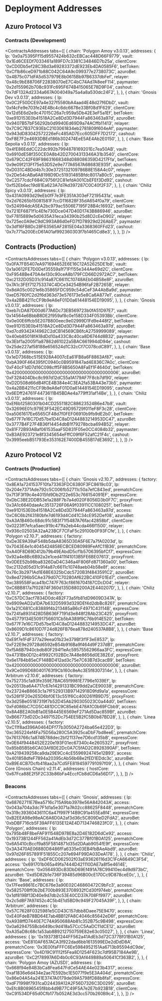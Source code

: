 
# Deployment Addresses

## Azuro Protocol V3

### Contracts (Development)

<ContractsAddresses
  tabs={[
    {
      chain: 'Polygon Amoy v3.0.13',
      addresses: {
        lp: '0x0a75395Ff15d9557424b632cEBCac448D66F9779',
        vault: '0x1Ed6CEEDf7033461a189FD7c3381C34846D7b25a',
        clientCore: '0xCD0Db5ef28C3Bd3a69283372dE923Eb4DA0585F6',
        betToken: '0xCf1b86ceD971b88C042C64A9c099377e2738073C',
        azuroBet: '0x4B75c071dFA5d537979E8b0615Bb97B6337dbFef',
        relayer: '0x48c9bE88706F22838070eE7C4bC74Ad7A8eeF114',
        paymaster: '0x2d155962b708c931Fc695F674B415065E78D9F04',
        cashout: '0x7dF132Ad2334a667A004049a75a4a8a530dc24F2',
      },
    },
    {
      chain: 'Gnosis Dev v3.0.13',
      addresses: {
        lp: '0x0C2F50DCE97a4e327f5580bA4aad4E48d27f6DbD',
        vault: '0xf4cFe9e703fe24E4Bc4c6dc6678e33Bf08d1F629',
        clientCore: '0x12d5E6d2e9c47015C26a7c959a5Db42E3eF5a1Ef',
        betToken: '0xe91D153E0b41518A2Ce8Dd3D7944Fa863463a97d',
        azuroBet: '0x9407B57bF56292b0d9940Ed69D9a74ACffb11413',
        relayer: '0x7C9C7B37C93EbC2103061834eb2781809f604eAf',
        paymaster: '0x943dD83042572226eFc485AD7Ecc605DFF7D2172',
        cashout: '0xF8E7F2e4693DBEd186b302474EeE5AE4Ab2E0150',
      },
    },
    {
      chain: 'Base Sepolia v3.0.13',
      addresses: {
        lp: '0x4fE86EddCC22dc992b7994878169201Ec7ea50AB',
        vault: '0x6910dE58f350CE0A8b42D27004313346A31b3540',
        clientCore: '0x679CC42F69F98631668348d088086359D4217Ffa',
        betToken: '0x9e09f213Ff75e53D52e9e777A6567A68683E935f',
        azuroBet: '0xD031C4BDd4b7c30e3725132109786B8E158A4c07',
        relayer: '0x2De54cABa6A8198D9Dc51931485Bfdc8017aB0c5',
        paymaster: '0xC2577cdcF684C9756f2C81efdA001CbEFEf3Dd92',
        cashout: '0xf52Eb6ec19d81Ea623A7d7Ad397287C0C40f2F37',
      },
    },
    {
      chain: 'Chiliz Spicy v3.0.13',
      addresses: {
        lp: '0x431A0993d29eEb0fF7e3FE351A303eF72195431a',
        vault: '0x2d76265b15081581F7ccD116828F35dA654f0a79',
        clientCore: '0x524994dcA5EA2bc979ac5506E7195F28B4c16932',
        betToken: '0x721EF6871f1c4Efe730Dce047D40D1743B886946',
        azuroBet: '0xF7815889e5d0635A31eca34390b25d8D2cEeD902',
        relayer: '0x725ec0A9eC9dC993A86d0eFD7fD78929d226AbE7',
        paymaster: '0x3df16FB8Dc28F63565AF2815E04a3368360FFd23',
        cashout: '0x7c771a200EcD61A01af992360303f7b1465Cd8e3',
      },
    },
  ]}
/>

## Contracts (Production)

<ContractsAddresses
  tabs={[
    {
      chain: 'Polygon v3.0.13',
      addresses: {
        lp: '0x0FA7FB5407eA971694652E6E16C12A52625DE1b8',
        vault: '0x1a0612FE7D0Def35559a1f71Ff155e344Ae69d2C',
        clientCore: '0xF9548Be470A4e130c90ceA8b179FCD66D2972AC7',
        betToken: '0xc2132D05D31c914a87C6611C10748AEb04B58e8F',
        azuroBet: '0x7A1c3FEf712753374C4DCe34254B96faF2B7265B',
        relayer: '0x8dA05c0021e6b35865FDC959c54dCeF3A4AbBa9d',
        paymaster: '0xeD5760fC2d2f6d363d73e576173e5e8Ca6A877e1',
        cashout: '0x4a2BB4211cCF9b9eA6eF01D0a61448154ED19095',
      },
    },
    {
      chain: 'Gnosis v3.0.13',
      addresses: {
        lp: '0xeb7cDA87D00d677A6Dc73EB569723b0fA51D97E7',
        vault: '0x14564e6BbbB8DE2f959af8c0e158D334F05393Bb',
        clientCore: '0x0e00E6ffcb5E207B800eec9e02999D1Fd9e448f2',
        betToken: '0xe91D153E0b41518A2Ce8Dd3D7944Fa863463a97d',
        azuroBet: '0xd7cd9342A14962C2dCB14569CB6fcA2759999089',
        relayer: '0x40eb85018fA18dDd10a433C8c40ca8D6744d8B32',
        paymaster: '0x3Ebf1a2005f1a87862d61022a5BAC661994dD94e',
        cashout: '0x25de227af58188e656524d1C32cCf7C078cdC891',
      },
    },
    {
      chain: 'Base v3.0.13',
      addresses: {
        lp: '0x1eD7368bc515E928A4007cEa61FB8a6F8863Af87',
        vault: '0xbA390F464395fC0940c0B9591847ad4E836C7A0c',
        clientCore: '0xF40cF1dD7d16C098cff5F8B5650A8FaEf1F4640d',
        betToken: '0x4200000000000000000000000000000000000006',
        azuroBet: '0xF328404Dbc8c997d12dC55a1A179AF7F8cb7df90',
        relayer: '0xD2D508d66dB4fCE4B384e4C3EA2fa53BA43e73b5',
        paymaster: '0x4a2BB4211cCF9b9eA6eF01D0a61448154ED19095',
        cashout: '0x6EDff24761F4473611B45BDAe4a779ff31af14Be',
      },
    },
    {
      chain: 'Chiliz v3.0.13',
      addresses: {
        lp: '0xEf6b12580301b04CD2551182C88623524B6e47b8',
        vault: '0x32696E01c979E3F542EC49D95729f011eF8F3c28',
        clientCore: '0xa5061617Ee6565CF48d7f0FEF06910b9fb9dE2b0',
        betToken: '0x677F7e16C7Dd57be1D4C8aD1244883214953DC47',
        azuroBet: '0x3777B4F27F4B36f14454dbB1f79278bcba694B52',
        relayer: '0x81F72B93ABaf061535aaF5D831F05e0CC4084b32',
        paymaster: '0xB3AE923721e8f3345654eFffC09f6F52afC21F4c',
        cashout: '0x3995eebB51793Ee353162E7400DB455B17dE3692',
      },
    },
  ]}
/>


## Azuro Protocol V2

### Contracts (Production)

<ContractsAddresses
  tabs={[
    {
      chain: 'Gnosis v2.10.7',
      addresses: {
        factory: '0x8EA1a7241537F10fa73363FDC6380F3FC8619c03',
        lp: '0x204e7371Ade792c5C006fb52711c50a7efC843ed',
        prematchCore: '0x7f3F3f19c4e4015fd9Db2f22e653c766154091EF',
        expressCore: '0xDbC3BE2DDB53e1a288F7b7a4d020F8056D3b0F7C',
        proxyFront: '0x3A1c6640daeAc3513726F06A9f03911CC1080251',
        betToken: '0xe91D153E0b41518A2Ce8Dd3D7944Fa863463a97d',
        access: '0xC6C6b2f43180bfe7d6193d4Cd41C34cE952Def08',
        azuroBet: '0xA3A1B460c68dc91c5B3f71f5487A76fac42858bf',
        clientCore: '0x0223ff7efca5aec919c471fa2eb44cda466f1500',
        relayer: '0x936c02503A32aA23BCF7CFaF5c29100b0F93FCfe',
      },
    },
    {
      chain: 'Polygon v2.10.7',
      addresses: {
        factory: '0xDe3E9A39aF548b5daA8365D30A5F6E7a7fA0203d',
        lp: '0x7043E4e1c4045424858ECBCED80989FeAfC11B36',
        prematchCore: '0xA40F8D69D412b79b49EAbdD5cf1b5706395bfCf7',
        expressCore: '0x92a4e8Bc6B92a2e1ced411f41013B5FE6BE07613',
        proxyFront: '0x0DEE52b98ba8326DaD4C346a4F806Fd871360a00',
        betToken: '0xc2132d05d31c914a87c6611c10748aeb04b58e8f',
        access: '0x76c3b2971Ad1E68E6325bCdc5720B3f4843591C2',
        azuroBet: '0x8ed7296b5CAe379d07C70280Af622BC410F01Ed7',
        clientCore: '0xc389558Faca41bC747F763cf8616704187CDcD04',
        relayer: '0xC6BB817a7f02874F360d135D880200A2E440207D',
      },
    },
    {
      chain: 'Chiliz v2.10.7',
      addresses: {
        factory: '0xC57DC3acf7834D0dc4B2F73a5fb81dD9609D347A',
        lp: '0x6909eAD2a1DA7b632D5993d329DEf4d2dbBc8261',
        prematchCore: '0x1a21C681Cc83889f4b213485aB6cF4971C43114B',
        expressCore: '0x724fa8931428D5B636F7191d3e848f28Ab23C425',
        proxyFront: '0x45779134E5091756601Cb5bA389f9C76b914E520',
        betToken: '0x677F7e16C7Dd57be1D4C8aD1244883214953DC47',
        azuroBet: '0x8609D1c8610D7F24d826FB76ea878d240537A8B8',
      },
    },
    {
      chain: 'Base v2.10.7',
      addresses: {
        factory: '0xE9f7e1FdF377a29eea01b23e379Bf3f1F3eE8537',
        lp: '0xF22E9e29728d6592eB54b916Ba9f464d9F237dB1',
        prematchCore: '0xf5A6B7940cbdb80F294f1eAc59575562966aa3FC',
        expressCore: '0x4731Bb0D12c4f992Cf02BDc7A48e8656d0E382Ed',
        proxyFront: '0x6e1784b85eCF148BD412ad3c75e7C63B7d3cacB9',
        betToken: '0x4200000000000000000000000000000000000006',
        azuroBet: '0x9Ce099D680401763f9Cb160c8eAc3E5f8307314e',
      },
    },
    {
      chain: 'Arbitrum v2.10.6',
      addresses: {
        factory: '0x752735c1a93fe359E7BAC65f9981E7796e1039Ef',
        lp: '0x20513ba6A4717c67e14291331BC99dd2aCE90038',
        prematchCore: '0x23724eB8663c1a7fF529313B97142918D9fd9a1a',
        expressCore: '0x526f1F20e2E5D6bf0E13c551f6Cc400261fB9D75',
        proxyFront: '0x3d25Be05187319f7b52D45Ab290305023C0a44d0',
        betToken: '0xFd086bC7CD5C481DCC9C85ebE478A1C0b69FCbb9',
        access: '0x8A4BE2A0bB1a0E5B445E6569eF271Ad5Dac859Bf',
        azuroBet: '0xB66773dD2Dc3497152Dc754EE5B2fC5B0b87BD28',
      },
    },
    {
      chain: 'Linea v2.10.5',
      addresses: {
        factory: '0xC11f8ad396A0464DFf77b3050A2724ba65e422D3',
        lp: '0xc365224ef4Fa75D56a280C5A3925caDbF7bd8eeE',
        prematchCore: '0x7613766c1a874B788dec2bf21137ee7D6cd135bB',
        expressCore: '0x0E64f9448452E220e193F01ec67340c4e2605327',
        proxyFront: '0x85bB5B5b6CA03Af8DE2Dc0A7C5fAD2C8928390AF',
        betToken: '0xA219439258ca9da29E9Cc4cE5596924745e12B93',
        access: '0x401858dfeF7894a20395cAb56b68e2fED1EDdc3c',
        azuroBet: '0xB9E4CB7Dcfb418aa2a7Cd5FE8194597791097f09',
      },
    },
    {
      chain: 'Host Core (Gnosis Chain) v2.11.4',
      addresses: {
        hostCore: '0x67Fca88E2f5F2C33b86bFa4EccfCb8dCD6a56D17',
      },
    },
  ]}
/>

### Beacons

<ContractsAddresses
  tabs={[
    {
      chain: 'Gnosis',
      addresses: {
        lp: '0x68762711E7Bea5716c715A9bb3978e56A842043A',
        access: '0x043a704a3dc7F1d1a5e3071a7A02cc88625F8448',
        prematchCore: '0x319c3936043611C6a47f997F14B9C91a455Ea8f4',
        expressCore: '0xB2EEA98e98eAC6A6D0A2af3d36c5C809DeD2FdA2',
        azuroBet: '0xbDBF716cb5F39AFF6135E12AE4D7134746823fC0',
      },
    },
    {
      chain: 'Polygon',
      addresses: {
        lp: '0x795b48F8beFAF911548D978E8a2D4E182D6dCe92',
        access: '0x19373B1244FF562a41AdEb3d72C377Bf01B0A125',
        prematchCore: '0x6A5410cBccf9a85F5814871d35d2DAab9054fE9f',
        expressCore: '0x3A3470AE06880D8486fFa6335e03EB4fbBAeAbd9',
        azuroBet: '0x97d26F857891F51855Cc207e694F99DA03DeA178',
      },
    },
    {
      chain: 'Chiliz',
      addresses: {
        lp: '0xDF6CD062502f03aE93626116d3C1FcA6649C3F54',
        access: '0x691701b065a49fa7444D421110DAE7a8f5e4614E',
        prematchCore: '0x056493DcB3DbD69Ef491A78C99410ec4d9d973bC',
        azuroBet: '0xd5D82b1e736F39485d96B00cE170Cc9D878ceE0c',
      },
    },
    {
      chain: 'Base',
      addresses: {
        lp: '0x17Fee9861Ec7BC676e3a90E02C46860472C9bFc3',
        access: '0x5825708ff0b2bE700b893E3708932fCd30f974eb',
        prematchCore: '0x1df819Bf13D40e9d7db2c53E40CD37A708Ff9977',
        azuroBet: '0x2c5dBF7A97452c4C5b4E1d5BD9c949F27045A39F',
      },
    },
    {
      chain: 'Arbitrum',
      addresses: {
        lp: '0x57C7628F0325981e5CD43C157dbb8Daee75E9470',
        access: '0xE40FdeB78BD64E7ab4BB12FA8C4046c85642eD6f',
        prematchCore: '0xA938ffD7440E7C74A950688Ab81c352B75c9B498',
        expressCore: '0x0a6294755Bcb649bc9d418a57CcC5AaDC11dCE12',
        azuroBet: '0xA35aD8c68c1a53ab8B9212750759E82e63c05027',
      },
    },
    {
      chain: 'Linea',
      addresses: {
        lp: '0x19373B1244FF562a41AdEb3d72C377Bf01B0A125',
        access: '0xE810AF657ACA3f922dad6bb1613599EDe2dDdD8A',
        prematchCore: '0x3E00faFFFC6Ee5984952151Aa6713b95594dC9de',
        expressCore: '0x4D19C91112f5Fea8D1254F623c7df95B7184Ae9B',
        azuroBet: '0xC2f78997A6D4b0c6C93Af449889a50641Cf363B2',
      },
    },
    {
      chain: 'Polygon Amoy (AZUSD)',
      addresses: {
        lp: '0x668f94e84B3bCa8Fea647FdCe54AE44e023b4317',
        access: '0xaf1836e6d434e2ae7E592bc1E5077f9e5E3A404d',
        prematchCore: '0x86e04A54a241E3747A0179de09A5798fD88b8fa1',
        expressCore: '0xdF71998f7931caD24439A12A2F56D7326C3D0295',
        azuroBet: '0xEfc8B0896545f8bb4d9B77C49F5A7e2E7b923B18',
        clientCore: '0xC91534DF65d0Cfb177b052AE3d3cc570b260B9c4',
      },
    },
  ]}
/>